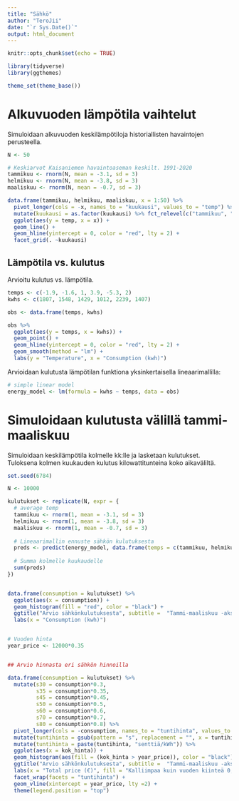 ```yaml
---
title: "Sähkö"
author: "TeroJii"
date: "`r Sys.Date()`"
output: html_document
---
```


```r
knitr::opts_chunk$set(echo = TRUE)

library(tidyverse)
library(ggthemes)

theme_set(theme_base())
```


# Alkuvuoden lämpötila vaihtelut

Simuloidaan alkuvuoden keskilämpötiloja historiallisten havaintojen perusteella.

```r

N <- 50

# Keskiarvot Kaisaniemen havaintoaseman keskilt. 1991-2020
tammikuu <- rnorm(N, mean = -3.1, sd = 3)
helmikuu <- rnorm(N, mean = -3.8, sd = 3)
maaliskuu <- rnorm(N, mean = -0.7, sd = 3)

data.frame(tammikuu, helmikuu, maaliskuu, x = 1:50) %>%
  pivot_longer(cols = -x, names_to = "kuukausi", values_to = "temp") %>% 
  mutate(kuukausi = as.factor(kuukausi) %>% fct_relevel(c("tammikuu", "helmikuu", "maaliskuu"))) %>% 
  ggplot(aes(y = temp, x = x)) +
  geom_line() +
  geom_hline(yintercept = 0, color = "red", lty = 2) +
  facet_grid(. ~kuukausi)
```


## Lämpötila vs. kulutus

Arvioitu kulutus vs. lämpötila.

```r

temps <- c(-1.9, -1.6, 1, 3.9, -5.3, 2)
kwhs <- c(1807, 1548, 1429, 1012, 2239, 1407)

obs <- data.frame(temps, kwhs) 

obs %>% 
  ggplot(aes(y = temps, x = kwhs)) +
  geom_point() + 
  geom_hline(yintercept = 0, color = "red", lty = 2) +
  geom_smooth(method = "lm") +
  labs(y = "Temperature", x = "Consumption (kwh)")
```

Arvioidaan kulutusta lämpötilan funktiona yksinkertaisella lineaarimallilla:

```r
# simple linear model
energy_model <- lm(formula = kwhs ~ temps, data = obs)

```


# Simuloidaan kulutusta välillä tammi-maaliskuu

Simuloidaan keskilämpötila kolmelle kk:lle ja lasketaan kulutukset. Tuloksena kolmen kuukauden kulutus kilowattitunteina koko aikaväliltä.

```r

set.seed(6784)

N <- 10000

kulutukset <- replicate(N, expr = {
  # average temp
  tammikuu <- rnorm(1, mean = -3.1, sd = 3)
  helmikuu <- rnorm(1, mean = -3.8, sd = 3)
  maaliskuu <- rnorm(1, mean = -0.7, sd = 3)
  
  # Lineaarimallin ennuste sähkön kulutuksesta
  preds <- predict(energy_model, data.frame(temps = c(tammikuu, helmikuu, maaliskuu)))
  
  # Summa kolmelle kuukaudelle
  sum(preds)
})


data.frame(consumption = kulutukset) %>% 
  ggplot(aes(x = consumption)) +
  geom_histogram(fill = "red", color = "black") +
  ggtitle("Arvio sähkönkulutuksesta", subtitle =  "Tammi-maaliskuu -akselilla") +
  labs(x = "Consumption (kwh)")


# Vuoden hinta
year_price <- 12000*0.35


## Arvio hinnasta eri sähkön hinnoilla

data.frame(consumption = kulutukset) %>% 
  mutate(s30 = consumption*0.3,
         s35 = consumption*0.35,
         s45 = consumption*0.45,
         s50 = consumption*0.5,
         s60 = consumption*0.6,
         s70 = consumption*0.7,
         s80 = consumption*0.8) %>% 
  pivot_longer(cols = -consumption, names_to = "tuntihinta", values_to = "kok_hinta") %>% 
  mutate(tuntihinta = gsub(pattern = "s", replacement = "", x = tuntihinta)) %>% 
  mutate(tuntihinta = paste(tuntihinta, "senttiä/kWh")) %>% 
  ggplot(aes(x = kok_hinta)) +
  geom_histogram(aes(fill = (kok_hinta > year_price)), color = "black") +
  ggtitle("Arvio sähkönkulutuksesta", subtitle =  "Tammi-maaliskuu -akselilla") +
  labs(x = "Total price (€)", fill = "Kalliimpaa kuin vuoden kiinteä 0,35€/kWh") +
  facet_wrap(facets = "tuntihinta") +
  geom_vline(xintercept = year_price, lty =2) +
  theme(legend.position = "top")
```


